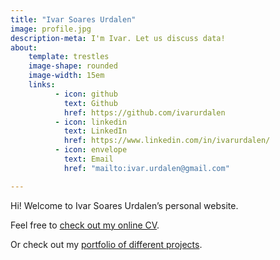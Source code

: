 ```yaml
---
title: "Ivar Soares Urdalen"
image: profile.jpg
description-meta: I'm Ivar. Let us discuss data!
about:
    template: trestles
    image-shape: rounded
    image-width: 15em
    links: 
          - icon: github
            text: Github
            href: https://github.com/ivarurdalen
          - icon: linkedin
            text: LinkedIn
            href: https://www.linkedin.com/in/ivarurdalen/
          - icon: envelope
            text: Email
            href: "mailto:ivar.urdalen@gmail.com"

---
```


Hi! Welcome to Ivar Soares Urdalen's personal website.  

Feel free to [check out my online CV](cv.qmd).  

Or check out my [portfolio of different projects](portfolio.qmd).

<!-- ----  

## Summary  
This is a short summary of my skills.  

----
## Education -->
